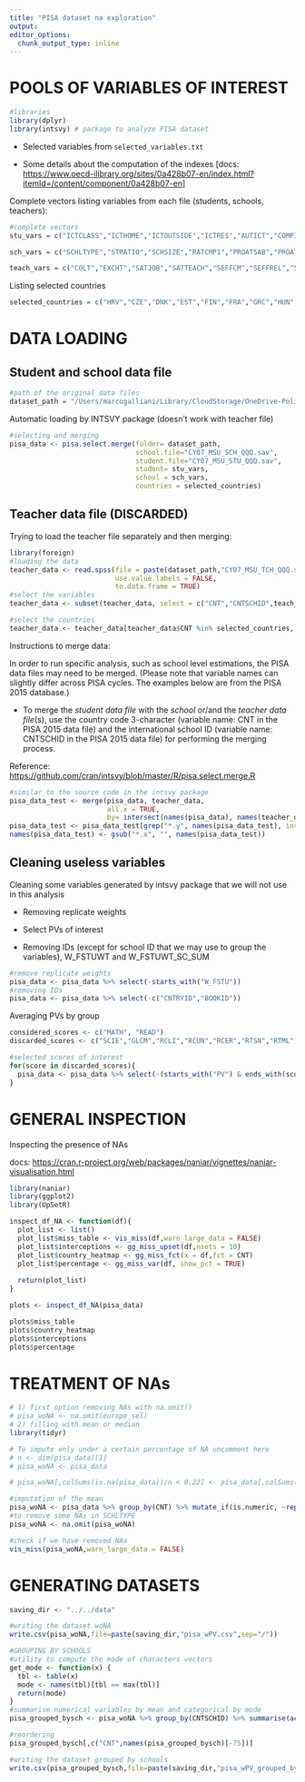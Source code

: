 ```yaml
---
title: "PISA dataset na exploration"
output: 
editor_options: 
  chunk_output_type: inline
---
```


# POOLS OF VARIABLES OF INTEREST

```r
#libraries
library(dplyr)
library(intsvy) # package to analyze PISA dataset

```

-   Selected variables from `selected_variables.txt`

-   Some details about the computation of the indexes [docs: <https://www.oecd-ilibrary.org/sites/0a428b07-en/index.html?itemId=/content/component/0a428b07-en>]

Complete vectors listing variables from each file (students, schools, teachers):

```r
#complete vectors
stu_vars = c("ICTCLASS","ICTHOME","ICTOUTSIDE","ICTRES","AUTICT","COMPICT","INTICT","ENTUSE","HOMESCH","USESCH","ATTLNACT","EMOSUPS","COMPETE","EUDMO","GFOFAIL","SWBP","RESILIENCE","BELONG","BEINGBULLIED","PERFEED","JOYREAD","CULTPOSS","HEDRES","SCREADCOMP","LMINS","MMINS","WEALTH","ESCS","HOMEPOS","BFMJ2","BMMJ1","HISCED","HISEI", "WEALTH","ESCS","HOMEPOS","BFMJ2","BMMJ1","HISCED","HISEI", "TEACHINT","TEACHSUP","STIMREAD", "PERCOMP","PERCOOP","ICTSCH")

sch_vars = c("SCHLTYPE","STRATIO","SCHSIZE","RATCMP1","PROAT5AB","PROAT5AM","PROAT6","CLSIZE","CREACTIV","EDUSHORT","STAFFSHORT","STUBEHA","TEACHBEHA")

teach_vars = c("COLT","EXCHT","SATJOB","SATTEACH","SEFFCM","SEFFREL","SEFFINS","TCOTLCOMP","TCSTIMREAD","TCSTRATREAD","TCICTUSE","TCDISCLIMA","TCDIRINS","FEEDBACK","ADAPTINSTR","FEEDBINSTR")
```

Listing selected countries

```r
selected_countries = c("HRV","CZE","DNK","EST","FIN","FRA","GRC","HUN","LTU","LUX","POL","SVK","SVN","ESP")
```

# DATA LOADING

## Student and school data file

```r
#path of the original data files
dataset_path = "/Users/marcogalliani/Library/CloudStorage/OneDrive-PolitecnicodiMilano/Corsi/4.2 Applied Statistics/PISA-dataset/PISA_file_sav"

```

Automatic loading by INTSVY package (doesn't work with teacher file)

```r
#selecting and merging
pisa_data <- pisa.select.merge(folder= dataset_path,
                               school.file="CY07_MSU_SCH_QQQ.sav", 
                               student.file="CY07_MSU_STU_QQQ.sav",
                               student= stu_vars,
                               school = sch_vars,
                               countries = selected_countries)  


```

## Teacher data file (DISCARDED)

Trying to load the teacher file separately and then merging:

```r
library(foreign)
#loading the data
teacher_data <- read.spss(file = paste(dataset_path,"CY07_MSU_TCH_QQQ.sav",sep = "/"), 
                          use.value.labels = FALSE,
                          to.data.frame = TRUE)
#select the variables
teacher_data <- subset(teacher_data, select = c("CNT","CNTSCHID",teach_vars))

#select the countries
teacher_data <- teacher_data[teacher_data$CNT %in% selected_countries, ]
```



Instructions to merge data:

In order to run specific analysis, such as school level estimations, the PISA data files may need to be merged. (Please note that variable names can slightly differ across PISA cycles. The examples below are from the PISA 2015 database.)

-   To merge the *student data file* with the *school* or/and the *teacher data file*(s), use the country code 3-character (variable name: CNT in the PISA 2015 data file) and the international school ID (variable name: CNTSCHID in the PISA 2015 data file) for performing the merging process.

Reference: <https://github.com/cran/intsvy/blob/master/R/pisa.select.merge.R>

```r
#similar to the source code in the intsvy package 
pisa_data_test <- merge(pisa_data, teacher_data, 
                        all.x = TRUE,
                        by= intersect(names(pisa_data), names(teacher_data)))
pisa_data_test <- pisa_data_test[grep("*.y", names(pisa_data_test), invert=TRUE)]
names(pisa_data_test) <- gsub("*.x", "", names(pisa_data_test))
```

## Cleaning useless variables

Cleaning some variables generated by intsvy package that we will not use in this analysis

-   Removing replicate weights

-   Select PVs of interest

-   Removing IDs (except for school ID that we may use to group the variables), W_FSTUWT and W_FSTUWT_SC_SUM

```r
#remove replicate weights
pisa_data <- pisa_data %>% select(-starts_with("W_FSTU")) 
#removing IDs
pisa_data <- pisa_data %>% select(-c("CNTRYID","BOOKID")) 
```

Averaging PVs by group

```r
considered_scores <- c("MATH", "READ")
discarded_scores <- c("SCIE","GLCM","RCLI","RCUN","RCER","RTSN","RTML")

#selected scores of interest
for(score in discarded_scores){
  pisa_data <- pisa_data %>% select(-(starts_with("PV") & ends_with(score)))
}
```

# GENERAL INSPECTION

Inspecting the presence of NAs

docs: <https://cran.r-project.org/web/packages/naniar/vignettes/naniar-visualisation.html>

```r
library(naniar)
library(ggplot2)
library(UpSetR)

inspect_df_NA <- function(df){
  plot_list <- list() 
  plot_list$miss_table <- vis_miss(df,warn_large_data = FALSE)    
  plot_list$interceptions <- gg_miss_upset(df,nsets = 10)
  plot_list$country_heatmap <- gg_miss_fct(x = df,fct = CNT)
  plot_list$percentage <- gg_miss_var(df, show_pct = TRUE) 
  
  return(plot_list)
}
```

```r
plots <- inspect_df_NA(pisa_data)

plots$miss_table
plots$country_heatmap
plots$interceptions
plots$percentage
```

# TREATMENT OF NAs

```r
# 1) first option removing NAs with na.omit()
# pisa_woNA <- na.omit(europe_sel)
# 2) filling with mean or median
library(tidyr)

# To impute only under a certain percentage of NA uncomment here
# n <- dim(pisa_data)[1] 
# pisa_woNA <- pisa_data

# pisa_woNA[,colSums(is.na(pisa_data))/n < 0.22] <- pisa_data[,colSums(is.na(pisa_data))/n < 0.1] %>% group_by(CNT) %>% mutate_if(is.numeric, ~replace_na(.,mean(., na.rm = TRUE)))

#imputation of the mean
pisa_woNA <- pisa_data %>% group_by(CNT) %>% mutate_if(is.numeric, ~replace_na(.,mean(., na.rm = TRUE)))
#to remove some NAs in SCHLTYPE
pisa_woNA <- na.omit(pisa_woNA)

#check if we have removed NAs
vis_miss(pisa_woNA,warn_large_data = FALSE)
```

# GENERATING DATASETS

```r
saving_dir <- "../../data"

#writing the dataset woNA
write.csv(pisa_woNA,file=paste(saving_dir,"pisa_wPV.csv",sep="/"))

#GROUPING BY SCHOOLS
#utility to compute the mode of characters vectors
get_mode <- function(x) {
  tbl <- table(x)
  mode <- names(tbl)[tbl == max(tbl)]
  return(mode)
}
#summarise numerical variables by mean and categorical by mode
pisa_grouped_bysch <- pisa_woNA %>% group_by(CNTSCHID) %>% summarise(across(where(is.numeric),mean),across(where(is.character), get_mode))

#reordering
pisa_grouped_bysch[,c("CNT",names(pisa_grouped_bysch)[-75])]

#writing the dataset grouped by schools
write.csv(pisa_grouped_bysch,file=paste(saving_dir,"pisa_wPV_grouped_bysch.csv",sep="/"))
```
